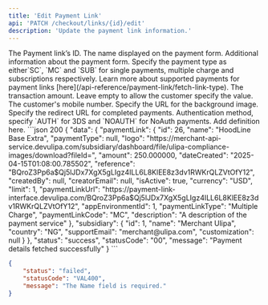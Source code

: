 ```yaml
---
title: 'Edit Payment Link'
api: 'PATCH /checkout/links/{id}/edit'
description: 'Update the payment link information.'
---
```


<ParamField path="id" type="string" required>
  The Payment link’s ID.
</ParamField>

<ParamField body="Name" type="string" required>
  The name displayed on the payment form.
</ParamField>

<ParamField body="Description" type="string" required>
  Additional information about the payment form.
</ParamField>

<ParamField body="PaymentType" type="string" required>
  Specify the payment type as either`SC`, `MC` and `SUB` for single payments, multiple charge and subscriptions respectively. Learn more about supported payments for payment links [here](/api-reference/payment-link/fetch-link-type).
</ParamField>

<ParamField body="Amount" type="string">
  The transaction amount. Leave empty to allow the customer specify the value.
</ParamField>

<ParamField body="Mobile" type="string">
  The customer's mobile number.
</ParamField>

<ParamField body="BackgroundImage" type="string">
  Specify the URL for the background image.
</ParamField>

<ParamField body="Website" type="string">
  Specify the redirect URL for completed payments.
</ParamField>

<ParamField body="AuthOption" type="string">
  Authentication method, specify `AUTH` for 3DS and `NOAUTH` for NoAuth payments.
</ParamField>

<ParamField body="Limit" type="string">
  Add definition here.
</ParamField>

<ResponseExample>
```json 200
{
    "data": {
        "paymentLink": {
            "id": 26,
            "name": "HoodLine Base Extra",
            "paymentType": null,
            "logo": "https://merchant-api-service.devulipa.com/subsidiary/dashboard/file/ulipa-compliance-images/download?fileId=",
            "amount": 250.000000,
            "dateCreated": "2025-04-15T01:08:00.785502",
            "reference": "BQroZ3Pp6a$Qj5lJDx7XgX5gLIgz4ILL6L8KlEE8z3dv1RWKrQLZVtOfY12",
            "createdBy": null,
            "creatorEmail": null,
            "isActive": true,
            "currency": "USD",
            "limit": 1,
            "paymentLinkUrl": "https://payment-link-interface.devulipa.com/BQroZ3Pp6a$Qj5lJDx7XgX5gLIgz4ILL6L8KlEE8z3dv1RWKrQLZVtOfY12",
            "appEnvironmentId": 1,
            "paymentLinkType": "Multiple Charge",
            "paymentLinkCode": "MC",
            "description": "A description of the payment service"
        },
        "subsidiary": {
            "id": 1,
            "name": "Merchant Ulipa",
            "country": "NG",
            "supportEmail": "merchant@ulipa.com",
            "customization": null
        }
    },
    "status": "success",
    "statusCode": "00",
    "message": "Payment details fetched successfully"
}
```

```json 400
{
    "status": "failed",
    "statusCode": "VAL400",
    "message": "The Name field is required."
}
```
</ResponseExample>